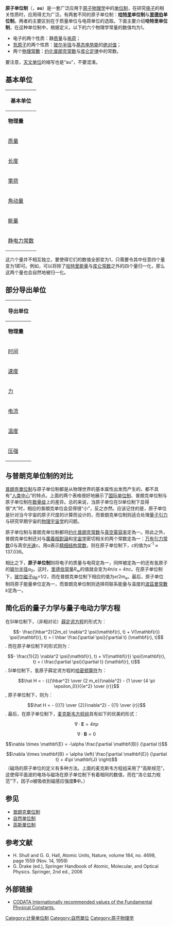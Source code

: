 {{noteTA
|G1=Physics
}}{{not|天文单位}}
'''原子单位制'''（{{Lang-en|atomic unit}}，'''au'''）是一套广泛应用于[[原子物理学|原子物理学]]中的[[单位制|单位制]]，在研究[[电子|电子]]的相关性质时，应用得尤为广泛。有两套不同的原子单位制：'''[[哈特里|哈特里]]单位制'''与'''[[约翰尼斯·里德伯|里德伯]]单位制'''。两者的主要区别在于质量单位与电荷单位的选取。下面主要介绍'''哈特里单位制'''，在这种单位制中，根据定义，以下的六个物理学常量的数值均为1。
* 电子的两个性质：静[[质量|质量]]与[[基本电荷|电荷]]；
* [[氫原子|氫原子]]的两个性质：[[玻尔半径|玻尔半径]]与[[基态|基态]][[电势能|电势能]]的[[绝对值|绝对值]]；
* 两个[[物理常數|物理常數]]：[[约化普朗克常数|约化普朗克常数]]与[[库仑定律|库仑定律]]中的常数。
要注意，[[天文单位|天文单位]]的缩写也是“au”，不要混淆。

== 基本单位 ==
{| class="wikitable"
!  colspan="5" | <font size="+0">基本单位</font>
|-
|'''物理量'''
|'''名称'''
|'''符号'''
|'''[[国际单位制|国际单位制]]的值'''
|'''[[普朗克單位制|普朗克單位制]]的值'''
|-
|[[质量|质量]] ||{{link-en|电子静质量|electron rest mass}} || <math>m_e</math> ||9.109 3826(16)×10<sup>-31</sup> kg||10<sup>-8</sup> kg
|-
|[[长度|长度]] ||[[玻尔半径|玻尔半径]] || <math>a_0 = \hbar / (m_e c \alpha) </math> ||5.291 772 108(18)×10<sup>-11</sup> m||10<sup>-35</sup> m
|-
|[[電荷|電荷]] ||[[基本电荷|基本电荷]] || <math>e</math> ||1.602 176 53(14)×10<sup>-19</sup> C||10<sup>-18</sup> C
|-
|[[角动量|角动量]] ||[[约化普朗克常数|约化普朗克常数]] ||<math>\hbar = h/(2 \pi)</math> ||1.054 571 68(18)×10<sup>-34</sup> J s||（相同）
|-
|[[能量|能量]] ||[[哈特里能量|哈特里能量]] || <math>E_h = m_\mathrm{e} c^2\alpha^2 </math> ||4.359 744 17(75)×10<sup>-18</sup> J||10<sup>9</sup> J
|-
|[[库仑定律|静电力常数]] ||[[库仑定律|库仑常数]] || <math> 1/(4 \pi \epsilon_0)</math> ||8.987551787×10<sup>9</sup> C<sup>-2</sup> N m<sup>2</sup>||（相同）
|}


这六个量并不相互独立，要使得它们的数值全部变为1，只需要令其中任意四个量变为1即可。例如，可以将除了[[哈特里能量|哈特里能量]]与[[库仑定律|库仑常数]]之外的四个量归一化，那么这两个量也会自然地被归一化。

== 部分导出单位 ==

{| class="wikitable"
!  colspan="4" | <font size="+0">导出单位</font>
|-
|'''物理量'''
|'''表达式'''
|'''[[国际单位制|国际单位制]]的值'''
|'''[[普朗克單位制|普朗克單位制]]的值'''
|-
|[[时间|时间]] ||<math> \hbar / E_\mathrm{h} </math>||2.418 884 326 505(16)×10<sup>-17</sup> s||10<sup>-43</sup> s
|-
|[[速度|速度]] ||<math> a_0 E_\mathrm{h} / \hbar </math>||2.187 691 2633(73)×10<sup>6</sup> m s<sup>-1</sup>||10<sup>8</sup> m s<sup>-1</sup>
|-
|[[力|力]] ||<math> E_\mathrm{h} / a_0 </math>||8.238 7225(14)×10<sup>-8</sup> N||10<sup>44</sup> N
|-
|[[电流|电流]] ||<math> e E_\mathrm{h} / \hbar </math>|| 6.623 617 82(57)×10<sup>-3</sup> A||10<sup>26</sup> A
|-
|[[温度|温度]] ||<math> E_\mathrm{h} / k_\mathrm{B} </math>|| 3.157 7464(55)×10<sup>5</sup> K||10<sup>32</sup> K
|-
|[[压强|压强]] ||<math> E_\mathrm{h} / {a_0}^3 </math>|| 2.942 1912(19)×10<sup>13</sup> N m<sup>-2</sup>||10<sup>114</sup> Pa
|}

== 与普朗克单位制的对比 ==
[[普朗克單位制|普朗克單位制]]与原子单位制都是从物理世界的基本属性出发而产生的，都不具有“[[人类中心|人类中心]]”的特点。上面的两个表格很好地展示了[[国际单位制|国际单位制]]、普朗克单位制与原子单位制在[[数量级|数量级]]上的差异。总的来说，当原子单位在SI单位制下显得很“大”时，相应的普朗克单位会显得很“小”，反之亦然。应该记住的是，原子单位是针对当今宇宙的原子尺度的计算而设计的，而普朗克单位制则适合处理[[量子引力|量子引力]]与研究早期宇宙的[[物理宇宙学|物理宇宙学]]的问题。

原子单位制与普朗克单位制都将[[约化普朗克常数|约化普朗克常数]]与[[真空電容率|真空電容率]]定為一。除此之外，普朗克单位制还对与[[廣義相對論|廣義相對論]]和[[宇宙学|宇宙学]]密切相关的两个常数定為一：[[万有引力常数|万有引力常数]]''G''与真空[[光速|光速]]''c''。用α表示[[精细结构常数|精细结构常数]]，则在原子单位制下，''c''的值为α<sup>-1</sup> ≈ 137.036。

相比之下，'''原子单位制'''则将电子的质量与电荷定為一，同样被定為一的还有氢原子的[[玻尔半径|玻尔半径]]''a''<sub>0</sub>。这时，[[里德伯常量|里德伯常量]]''R''<sub>∞</sub>的值就会变为4π/α = 4π''c''。在原子单位制下，[[玻尔磁子|玻尔磁子]]μ<sub>B</sub>=1/2，而在普朗克单位制下相应的值为''e''/2''m''<sub>e</sub>。最后，原子单位制将原子能量单位定為一，而普朗克单位制则选择将联系能量与温度的[[波茲曼常數|波茲曼常數]]''k''定為一。

== 简化后的量子力学与量子电动力学方程 ==
在SI单位制下，（非相对论）[[薛定谔方程|薛定谔方程]]的形式为：
:<math>- \frac{\hbar^2}{2m_e} \nabla^2 \psi(\mathbf{r}, t) + V(\mathbf{r}) \psi(\mathbf{r}, t) = i \hbar \frac{\partial \psi}{\partial t} (\mathbf{r}, t)</math>.
而在原子单位制下的形式则为：
:<math>- \frac{1}{2} \nabla^2 \psi(\mathbf{r}, t) + V(\mathbf{r}) \psi(\mathbf{r}, t) = i \frac{\partial \psi}{\partial t} (\mathbf{r}, t)</math>.
SI单位制下，氢原子薛定谔方程的[[哈密顿算符_(量子力学)|哈密顿算符]]为：
:<math>\hat H = - {{{\hbar^2} \over {2 m_e}}\nabla^2} - {1 \over {4 \pi \epsilon_0}}{{e^2} \over {r}}</math>,
原子单位制下，则为：
:<math>\hat H = - {{{1} \over {2}}\nabla^2} - {{1} \over {r}}</math>.
最后，在原子单位制下，[[麦克斯韦方程组|麦克斯韦方程组]]具有如下的优美的形式：
:<math> \nabla \cdot \mathbf{E} = 4\pi\rho</math>
:<math> \nabla \cdot \mathbf{B} = 0</math>
:<math> \nabla \times \mathbf{E} = -\alpha \frac{\partial \mathbf{B}} {\partial t}</math>
:<math> \nabla \times \mathbf{B} = \alpha \left( \frac{\partial \mathbf{E}} {\partial t} + 4\pi \mathbf{J} \right)</math>
（磁场的原子单位的定义有多种方法。上面的麦克斯韦方程组采用了“高斯规范”，这使得平面波的电场与磁场在原子单位制下有着相同的数值，而在“洛仑兹力规范”下，因子''α''被吸收到磁感应强度'''B'''中。）

== 参见 ==
* [[普朗克單位制|普朗克單位制]]
* [[自然单位制|自然单位制]]
*[[高斯單位制|高斯單位制]]

== 参考文献 ==
* H. Shull and G. G. Hall, Atomic Units, Nature, volume 184, no. 4698, page 1559 (Nov. 14, 1959)
* G. Drake (ed.), Springer Handbook of Atomic, Molecular, and Optical Physics. Springer, 2nd ed., 2006

== 外部链接 ==
* [http://physics.nist.gov/cuu/Constants/index.html CODATA Internationally recommended values of the Fundamental Physical Constants.]{{Wayback|url=http://physics.nist.gov/cuu/Constants/index.html |date=20010813140947 }}
{{量度系統}}

[[Category:计量单位制|Category:计量单位制]]
[[Category:自然單位|Category:自然單位]]
[[Category:原子物理学|Category:原子物理学]]